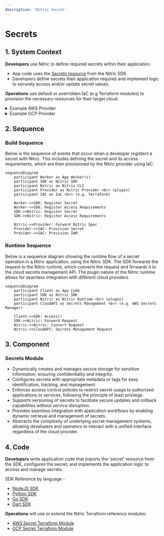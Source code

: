 ```yaml
---
description: 'Nitric Secret'
---
```


# Secrets

## 1. System Context

**Developers** use Nitric to define required secrets within their application.

- App code uses the [Secrets resource](/secrets) from the Nitric SDK.
- Developers define secrets their application requires and implement logic to securely access and/or update secret values.

**Operations** use default or overridden IaC (e.g Terraform modules) to provision the necessary resources for their target cloud.

<details>
  <summary>Example AWS Provider</summary>

- **AWS Secrets Manager** stores and manages secrets.
- **AWS IAM** provides roles/policies for secure access to secrets.

```mermaid
flowchart TD
    Developer["Developer"]
    Operations["Operations"]
    App["nitric up"]
    Secrets["AWS Secrets Manager"]
    Lambda["AWS Lambda Functions"]
    IAM["AWS IAM"]

    Developer -->|Code| App
    Operations -->|Terraform| App
    App -->|Create Secret| Secrets
    Lambda -->|Access Secret| Secrets
    App -->|Provide Access| IAM
    IAM -->Secrets

classDef default line-height:1;
classDef edgeLabel line-height:2;
```

</details>
<details>
  <summary>Example GCP Provider</summary>

- **Google Secret Manager** stores and manages secrets.
- **Google IAM** provides roles/policies for secure access to secrets.

```mermaid
flowchart TD
    Developer["Developer"]
    Operations["Operations"]
    App["nitric up"]
    Secrets["Google Secret Manager"]
    CloudFunctions["Google Cloud Functions"]
    IAM["Google IAM"]

    Developer -->|Code| App
    Operations -->|Terraform| App
    App -->|Create Secret| Secrets
    CloudFunctions -->|Access Secret| Secrets
    App -->|Provide Access| IAM
    IAM -->Secrets

classDef default line-height:1;
classDef edgeLabel line-height:2;
```

</details>

## 2. Sequence

### Build Sequence

Below is the sequence of events that occur when a developer registers a secret with Nitric. This includes defining the secret and its access requirements, which are then provisioned by the Nitric provider using IaC.

```mermaid
sequenceDiagram
    participant Worker as App Worker(s)
    participant SDK as Nitric SDK
    participant Nitric as Nitric CLI
    participant Provider as Nitric Provider <br> (plugin)
    participant IAC as IaC <br> (e.g. Terraform)

    Worker->>SDK: Register Secret
    Worker->>SDK: Register Access Requirements
    SDK->>Nitric: Register Secret
    SDK->>Nitric: Register Access Requirements

    Nitric->>Provider: Forward Nitric Spec
    Provider->>IAC: Provision Secret
    Provider->>IAC: Provision IAM
```

### Runtime Sequence

Below is a sequence diagram showing the runtime flow of a secret operation in a Nitric application, using the Nitric SDK. The SDK forwards the request to the Nitric runtime, which converts the request and forwards it to the cloud secrets management API. The plugin nature of the Nitric runtime allows for seamless integration with different cloud providers.

```mermaid
sequenceDiagram
    participant Client as App Code
    participant SDK as Nitric SDK
    participant Nitric as Nitric Runtime <br> (plugin)
    participant CloudAPI as Secrets Management <br> (e.g. AWS Secrets Manager)

    Client->>SDK: Access()
    SDK->>Nitric: Forward Request
    Nitric->>Nitric: Convert Request
    Nitric->>CloudAPI: Secrets Management Request
```

## 3. Component

### Secrets Module

- Dynamically creates and manages secure storage for sensitive information, ensuring confidentiality and integrity.
- Configures secrets with appropriate metadata or tags for easy identification, tracking, and management.
- Enforces access control policies to restrict secret usage to authorized applications or services, following the principle of least privilege.
- Supports versioning of secrets to facilitate secure updates and rollback capabilities without service disruption.
- Provides seamless integration with application workflows by enabling dynamic retrieval and management of secrets.
- Abstracts the complexity of underlying secret management systems, allowing developers and operators to interact with a unified interface regardless of the cloud provider.

## 4. Code

**Developers** write application code that imports the 'secret' resource from the SDK, configures the secret, and implements the application logic to access and manage secrets.

SDK Reference by language -

- [NodeJS SDK](/reference/nodejs/secrets/secret)
- [Python SDK](/reference/python/secrets/secret)
- [Go SDK](/reference/go/secrets/secret)
- [Dart SDK](/reference/dart/secrets/secret)

**Operations** will use or extend the Nitric Terraform reference modules:

- [AWS Secret Terraform Module](https://github.com/nitrictech/nitric/blob/main/cloud/aws/deploytf/.nitric/modules/secret/main.tf)
- [GCP Secret Terraform Module](https://github.com/nitrictech/nitric/blob/main/cloud/gcp/deploytf/.nitric/modules/secret/main.tf)
